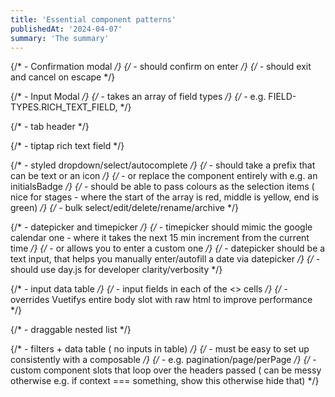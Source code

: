 ---
title: 'Essential component patterns'
publishedAt: '2024-04-07'
summary: 'The summary'
---

{/* - Confirmation modal */}
{/*   - should confirm on enter */}
{/*   - should exit and cancel on escape */}

{/* - Input Modal */}
{/*   - takes an array of field types */}
{/*     - e.g. FIELD-TYPES.RICH_TEXT_FIELD, */}



{/* - tab header */}

{/* - tiptap rich text field */}

{/* - styled dropdown/select/autocomplete */}
{/*   - should take a prefix that can be text or an icon */}
{/*   - or replace the component entirely with e.g. an initialsBadge */}
{/*   - should be able to pass colours as the selection items ( nice for stages - where the start of the array is red, middle is yellow, end is green) */}
{/*   - bulk select/edit/delete/rename/archive */}




{/* - datepicker and timepicker */}
{/*   - timepicker should mimic the google calendar one - where it takes the next 15 min increment from the current time */}
{/*   - or allows you to enter a custom one */}
{/*   - datepicker should be a text input, that helps you manually enter/autofill a date via datepicker */}
{/*   - should use day.js for developer clarity/verbosity */}

{/* - input data table */}
{/*   - input fields in each of the <> cells */}
{/*   - overrides Vuetifys entire body slot with raw html to improve performance */}

{/* - draggable nested list */}

{/* - filters + data table ( no inputs in table) */}
{/*   - must be easy to set up consistently with a composable */}
{/*     - e.g. pagination/page/perPage */}
{/*     - custom component slots that loop over the headers passed ( can be messy otherwise e.g. if context === something, show this otherwise hide that) */}
